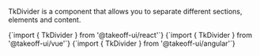 
TkDivider is a component that allows you to separate different sections, elements and content. 

<Tabs>
  <TabItem value="react" label="React" default>
    <CodeBlock
      language="jsx"
      showLineNumbers>
      {`import { TkDivider } from '@takeoff-ui/react'`}
    </CodeBlock>
  </TabItem>
  <TabItem value="vue" label="Vue">
    <CodeBlock
      language="jsx"
      showLineNumbers>
      {`import { TkDivider } from '@takeoff-ui/vue'`}
    </CodeBlock>
  </TabItem>
  <TabItem value="angular" label="Angular">
    <CodeBlock
      language="jsx"
      showLineNumbers>
      {`import { TkDivider } from '@takeoff-ui/angular'`}
    </CodeBlock>
  </TabItem>
</Tabs>
